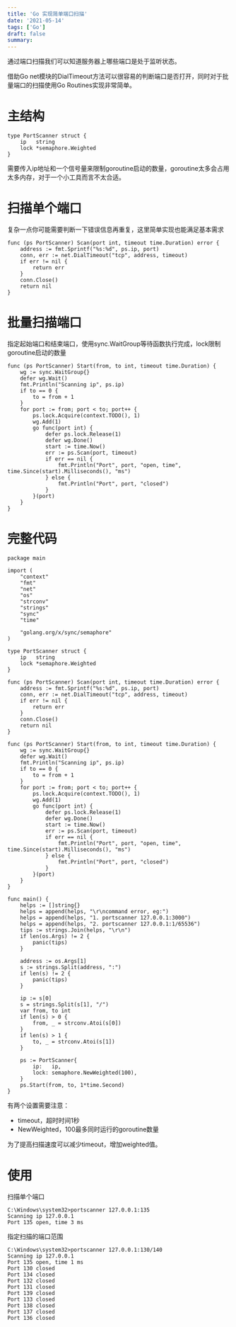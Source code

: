 ```yaml
---
title: 'Go 实现简单端口扫描'
date: '2021-05-14'
tags: ['Go']
draft: false
summary: 
---
```


通过端口扫描我们可以知道服务器上哪些端口是处于监听状态。

借助Go net模块的DialTimeout方法可以很容易的判断端口是否打开，同时对于批量端口的扫描使用Go Routines实现非常简单。

# 主结构
```
type PortScanner struct {
	ip   string
	lock *semaphore.Weighted
}
```
需要传入ip地址和一个信号量来限制goroutine启动的数量，goroutine太多会占用太多内存，对于一个小工具而言不太合适。

# 扫描单个端口
复杂一点你可能需要判断一下错误信息再重复，这里简单实现也能满足基本需求
```
func (ps PortScanner) Scan(port int, timeout time.Duration) error {
	address := fmt.Sprintf("%s:%d", ps.ip, port)
	conn, err := net.DialTimeout("tcp", address, timeout)
	if err != nil {
		return err
	}
	conn.Close()
	return nil
}
```

# 批量扫描端口
指定起始端口和结束端口，使用sync.WaitGroup等待函数执行完成，lock限制goroutine启动的数量
```
func (ps PortScanner) Start(from, to int, timeout time.Duration) {
	wg := sync.WaitGroup{}
	defer wg.Wait()
	fmt.Println("Scanning ip", ps.ip)
	if to == 0 {
		to = from + 1
	}
	for port := from; port < to; port++ {
		ps.lock.Acquire(context.TODO(), 1)
		wg.Add(1)
		go func(port int) {
			defer ps.lock.Release(1)
			defer wg.Done()
			start := time.Now()
			err := ps.Scan(port, timeout)
			if err == nil {
				fmt.Println("Port", port, "open, time", time.Since(start).Milliseconds(), "ms")
			} else {
				fmt.Println("Port", port, "closed")
			}
		}(port)
	}
}
```

# 完整代码
```
package main

import (
	"context"
	"fmt"
	"net"
	"os"
	"strconv"
	"strings"
	"sync"
	"time"

	"golang.org/x/sync/semaphore"
)

type PortScanner struct {
	ip   string
	lock *semaphore.Weighted
}

func (ps PortScanner) Scan(port int, timeout time.Duration) error {
	address := fmt.Sprintf("%s:%d", ps.ip, port)
	conn, err := net.DialTimeout("tcp", address, timeout)
	if err != nil {
		return err
	}
	conn.Close()
	return nil
}

func (ps PortScanner) Start(from, to int, timeout time.Duration) {
	wg := sync.WaitGroup{}
	defer wg.Wait()
	fmt.Println("Scanning ip", ps.ip)
	if to == 0 {
		to = from + 1
	}
	for port := from; port < to; port++ {
		ps.lock.Acquire(context.TODO(), 1)
		wg.Add(1)
		go func(port int) {
			defer ps.lock.Release(1)
			defer wg.Done()
			start := time.Now()
			err := ps.Scan(port, timeout)
			if err == nil {
				fmt.Println("Port", port, "open, time", time.Since(start).Milliseconds(), "ms")
			} else {
				fmt.Println("Port", port, "closed")
			}
		}(port)
	}
}

func main() {
	helps := []string{}
	helps = append(helps, "\r\ncommand error, eg:")
	helps = append(helps, "1. portscanner 127.0.0.1:3000")
	helps = append(helps, "2. portscanner 127.0.0.1:1/65536")
	tips := strings.Join(helps, "\r\n")
	if len(os.Args) != 2 {
		panic(tips)
	}

	address := os.Args[1]
	s := strings.Split(address, ":")
	if len(s) != 2 {
		panic(tips)
	}

	ip := s[0]
	s = strings.Split(s[1], "/")
	var from, to int
	if len(s) > 0 {
		from, _ = strconv.Atoi(s[0])
	}
	if len(s) > 1 {
		to, _ = strconv.Atoi(s[1])
	}

	ps := PortScanner{
		ip:   ip,
		lock: semaphore.NewWeighted(100),
	}
	ps.Start(from, to, 1*time.Second)
}
```
有两个设置需要注意：
* timeout，超时时间1秒
* NewWeighted，100最多同时运行的goroutine数量

为了提高扫描速度可以减少timeout，增加weighted值。

# 使用
扫描单个端口
```
C:\Windows\system32>portscanner 127.0.0.1:135
Scanning ip 127.0.0.1
Port 135 open, time 3 ms
```
指定扫描的端口范围
```
C:\Windows\system32>portscanner 127.0.0.1:130/140
Scanning ip 127.0.0.1
Port 135 open, time 1 ms
Port 130 closed
Port 134 closed
Port 132 closed
Port 131 closed
Port 139 closed
Port 133 closed
Port 138 closed
Port 137 closed
Port 136 closed
```